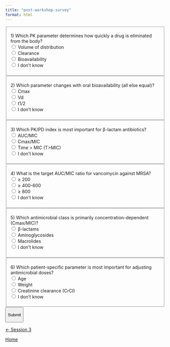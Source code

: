 ```yaml
---
title: "post-workshop-survey"
format: html
---
```


<form id="quiz-form">

<fieldset data-qid="q1" data-answer="Clearance">

<legend>1) Which PK parameter determines how quickly a drug is eliminated from the body?</legend>
<label><input type="radio" name="q1" value="Volume" required> Volume of distribution</label><br>
<label><input type="radio" name="q1" value="Clearance"> Clearance</label><br>
<label><input type="radio" name="q1" value="Bioavailability"> Bioavailability</label><br>
<label><input type="radio" name="q1" value="idk"> I don't know</label>

<p class="feedback" aria-live="polite">

</p>

</fieldset>

<fieldset data-qid="q2" data-answer="Cmax">

<legend>2) Which parameter changes with oral bioavailability (all else equal)?</legend>
<label><input type="radio" name="q2" value="Cmax" required> Cmax</label><br>
<label><input type="radio" name="q2" value="Vd"> Vd</label><br>
<label><input type="radio" name="q2" value="t1/2"> t1/2</label><br>
<label><input type="radio" name="q2" value="idk"> I don't know</label>

<p class="feedback" aria-live="polite">

</p>

</fieldset>

<fieldset data-qid="q3" data-answer="T>MIC">

<legend>3) Which PK/PD index is most important for β-lactam antibiotics?</legend>
<label><input type="radio" name="q3" value="AUC/MIC" required> AUC/MIC</label><br>
<label><input type="radio" name="q3" value="Cmax/MIC"> Cmax/MIC</label><br>
<label><input type="radio" name="q3" value="T>MIC"> Time > MIC (T>MIC)</label><br>
<label><input type="radio" name="q3" value="idk"> I don't know</label>

<p class="feedback" aria-live="polite">

</p>

</fieldset>

<fieldset data-qid="q4" data-answer="400-600">

<legend>4) What is the target AUC/MIC ratio for vancomycin against MRSA?</legend>
<label><input type="radio" name="q4" value="200" required> ≥ 200</label><br>
<label><input type="radio" name="q4" value="400-600"> ≥ 400-600</label><br>
<label><input type="radio" name="q4" value="800"> ≥ 800</label><br>
<label><input type="radio" name="q4" value="idk"> I don't know</label>

<p class="feedback" aria-live="polite">

</p>

</fieldset>

<fieldset data-qid="q5" data-answer="Aminoglycosides">

<legend>5) Which antimicrobial class is primarily concentration-dependent (Cmax/MIC)?</legend>
<label><input type="radio" name="q5" value="Beta-lactams" required> β-lactams</label><br>
<label><input type="radio" name="q5" value="Aminoglycosides"> Aminoglycosides</label><br>
<label><input type="radio" name="q5" value="Macrolides"> Macrolides</label><br>
<label><input type="radio" name="q5" value="idk"> I don't know</label>

<p class="feedback" aria-live="polite">

</p>

</fieldset>

<fieldset data-qid="q6" data-answer="CrCl">

<legend>6) Which patient-specific parameter is most important for adjusting antimicrobial doses?</legend>
<label><input type="radio" name="q6" value="Age" required> Age</label><br>
<label><input type="radio" name="q6" value="Weight"> Weight</label><br>
<label><input type="radio" name="q6" value="CrCl"> Creatinine clearance (CrCl)</label><br>
<label><input type="radio" name="q6" value="idk"> I don't know</label>

<p class="feedback" aria-live="polite">

</p>

</fieldset>

<button type="submit">

Submit

</button>

</form>

<p id="quiz-status" style="margin-top: 10px; font-weight: bold;"></p>

```{=html}
<script>
// Configuration injected during build time
const SUPABASE_URL = "${SUPABASE_URL}";
const SUPABASE_ANON_KEY = "${SUPABASE_ANON_KEY}"; // safe with insert-only policy
const QUIZ_ID = "post-workshop-survey";

function getAnonUserId() {
  const localKey = "pk_quiz_user_id";
  let uuid = localStorage.getItem(localKey);
  if (!uuid) {
    uuid = ([1e7]+-1e3+-4e3+-8e3+-1e11)
      .replace(/[018]/g, c =>
        (c ^ crypto.getRandomValues(new Uint8Array(1))[0] & 15 >> c / 4).toString(16)
      );
    localStorage.setItem(localKey, uuid);
  }
  return uuid;
}

// instant feedback per question (optional)
document.querySelectorAll("fieldset").forEach(fs => {
  fs.addEventListener("change", () => {
    const correct = fs.dataset.answer;
    const chosen = new FormData(document.getElementById("quiz-form")).get(fs.getAttribute("data-qid"));
    const fb = fs.querySelector(".feedback");
    if (!chosen) return;
    //fb.textContent = chosen === correct ? "✅ Correct" : "❌ Try again";
  });
});

document.getElementById("quiz-form").addEventListener("submit", async (e) => {
  e.preventDefault();
  const form = e.target;

  // gather answers & compute accuracy
  const fieldsets = [...form.querySelectorAll("fieldset[data-qid]")];
  const details = {};
  let totalCorrect = 0;

  fieldsets.forEach(fs => {
    const qid = fs.dataset.qid;
    const correct = fs.dataset.answer;
    const chosen = new FormData(form).get(qid);
    const isCorrect = chosen === correct;
    details[qid] = { chosen, correct, isCorrect };
    if (isCorrect) totalCorrect++;
  });

  const totalQuestions = fieldsets.length;
  const percent = Math.round((totalCorrect / totalQuestions) * 10000) / 100; // 2 decimals

  // --- Use the anonymized, persistent user id ---
  const user_id = getAnonUserId();

  // POST to Supabase REST
  const payload = {
    quiz_id: QUIZ_ID,
    user_id:  user_id, // anonymized & unique per user
    total_questions: totalQuestions,
    total_correct: totalCorrect,
    percent: percent,
    details: {
      ...details,
      meta: {
        ua: navigator.userAgent,
        tz: Intl.DateTimeFormat().resolvedOptions().timeZone
      }
    }
  };

  const res = await fetch(`${SUPABASE_URL}/rest/v1/quiz_responses`, {
    method: "POST",
    headers: {
      "apikey": SUPABASE_ANON_KEY,
      "Authorization": `Bearer ${SUPABASE_ANON_KEY}`,
      "Content-Type": "application/json",
      "Prefer": "return=representation"
    },
    body: JSON.stringify(payload)
  });

  const status = document.getElementById("quiz-status");
  if (res.ok) {
    status.textContent = `✅ Recorded. Score: ${totalCorrect}/${totalQuestions} (${percent}%)`;
    form.reset();
    // optional: disable after submit to avoid double-posts
    [...form.elements].forEach(el => el.disabled = true);
  } else {
    status.textContent = "❌ Failed to record. Please try again.";
  }
});
</script>
```

::::: {.d-flex .justify-content-between .border-top .pt-4 .mt-4}
<div>

[← Session 3](../sessions/session_03/index.qmd){.btn .btn-outline-primary}

</div>

<div>

[Home](../index.qmd){.btn .btn-outline-primary}

</div>
:::::
